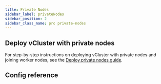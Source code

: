 ```yaml
---
title: Private Nodes
sidebar_label: privateNodes
sidebar_position: 2
sidebar_class_name: pro private-nodes
---
```



<TenancySupport privateNodes="true" />

<ProAdmonition/>
<PrivateNodesYaml />

## Deploy vCluster with private nodes

For step-by-step instructions on deploying vCluster with private nodes and joining worker nodes, see the [Deploy private nodes guide](../../../deploy/worker-nodes/private-nodes/).

## Config reference

<PrivateNodes />